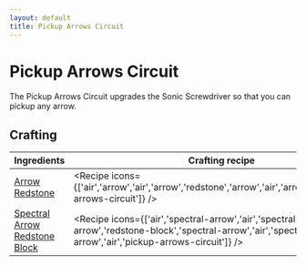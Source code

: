 ```yaml
---
layout: default
title: Pickup Arrows Circuit
---
```



Pickup Arrows Circuit
===================

The Pickup Arrows Circuit upgrades the Sonic Screwdriver so that you can pickup any arrow.

## Crafting

| Ingredients | Crafting recipe | Difficulty |
| ----------- | --------------- | ------------- |
| [Arrow](https://minecraft.wiki/w/Arrow)<br/>[Redstone](https://minecraft.wiki/w/Redstone) | <Recipe icons={['air','arrow','air','arrow','redstone','arrow','air','arrow','air','pickup-arrows-circuit']} /> | easy |
| [Spectral Arrow](https://minecraft.wiki/w/Spectral_Arrow)<br/>[Redstone Block](https://minecraft.wiki/w/Redstone_Block) | <Recipe icons={['air','spectral-arrow','air','spectral-arrow','redstone-block','spectral-arrow','air','spectral-arrow','air','pickup-arrows-circuit']} /> | hard |

